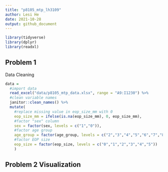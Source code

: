 ```yaml
---
title: "p8105_mtp_lh3109"
author: Lesi He
date: 2021-10-28
output: github_document
---
```



```r
library(tidyverse)
library(dplyr)
library(readxl)
```

## Problem 1
Data Cleaning

```r

data =
  #import data
  read_excel("data/p8105_mtp_data.xlsx", range = "A9:I1230") %>% 
  #clean variable names
  janitor::clean_names() %>% 
  mutate(
    #replace missing value in eop_size_mm with 0
    eop_size_mm = ifelse(is.na(eop_size_mm), 0, eop_size_mm),
    #factor "sex" column
    sex = factor(sex, levels = c("1","0")),
    #factor age group
    age_group = factor(age_group, levels = c("2","3","4","5","6","7","8")),
    #factor EOP size
    eop_size = factor(eop_size, levels = c("0","1","2","3","4","5"))
    )

```


## Problem 2 Visualization





